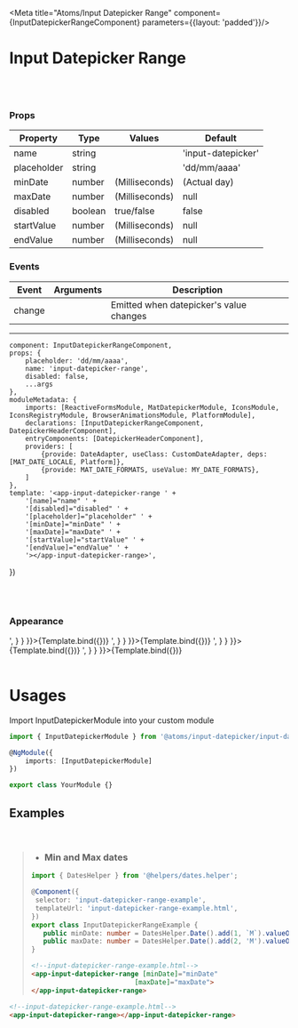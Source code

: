 
<Meta
    title="Atoms/Input Datepicker Range"
    component={InputDatepickerRangeComponent}
    parameters={{layout: 'padded'}}/>

# Input Datepicker Range
<br/>
<br/>

### Props
| Property | Type  | Values | Default  |
| ------ | --------- |------ | --------- |
| name    | string   |  | 'input-datepicker' |
| placeholder    | string   |  | 'dd/mm/aaaa' |
| minDate   | number |  (Milliseconds)  |  (Actual day) |
| maxDate    | number   |   (Milliseconds)   |  null  |
| disabled    | boolean   |  true/false   |  false  |
| startValue    | number   |  (Milliseconds)  |  null  |
| endValue    | number   | (Milliseconds) |  null  |

### Events
| Event | Arguments  | Description |
| ------ | --------- |------ |
| change    |     | Emitted when datepicker's value changes |

------

    component: InputDatepickerRangeComponent,
    props: {
        placeholder: 'dd/mm/aaaa',
        name: 'input-datepicker-range',
        disabled: false,
        ...args
    },
    moduleMetadata: {
        imports: [ReactiveFormsModule, MatDatepickerModule, IconsModule, IconsRegistryModule, BrowserAnimationsModule, PlatformModule],
        declarations: [InputDatepickerRangeComponent, DatepickerHeaderComponent],
        entryComponents: [DatepickerHeaderComponent],
        providers: [
            {provide: DateAdapter, useClass: CustomDateAdapter, deps: [MAT_DATE_LOCALE, Platform]},
            {provide: MAT_DATE_FORMATS, useValue: MY_DATE_FORMATS},
        ]
    },
    template: '<app-input-datepicker-range ' +
        '[name]="name" ' +
        '[disabled]="disabled" ' +
        '[placeholder]="placeholder" ' +
        '[minDate]="minDate" ' +
        '[maxDate]="maxDate" ' +
        '[startValue]="startValue" ' +
        '[endValue]="endValue" ' +
        '></app-input-datepicker-range>',
})

<br/>
<br/>

### Appearance

<Canvas>
    <Story name='Default'
           height={350}
           parameters={{
               docs: {
                   source: {
                       code: '<app-input-datepicker-range></app-input-datepicker-range>',
                   }
               }
           }}>{Template.bind({})}
    </Story>
    <Story name='Min Date'
           height={350}
           args={{
               minDate: DatesHelper.Date().add(1, 'M').valueOf(),
           }}
           parameters={{
               docs: {
                   source: {
                       code: '<app-input-datepicker-range minDate="DatesHelper.Date().add(2, `M`)"></app-input-datepicker-range>',
                   }
               }
           }}>{Template.bind({})}
    </Story>
    <Story name='Max Date'
           height={350}
           args={{
               maxDate: DatesHelper.Date().add(2, 'M').valueOf(),
               placeholder: 'dd-mm-aaaa'
           }}
           parameters={{
               docs: {
                   source: {
                       code: '<app-input-datepicker-range maxDate="DatesHelper.Date().add(1, `M`)"></app-input-datepicker-range>',
                   }
               }
           }}>{Template.bind({})}
    </Story>
    <Story name='Disabled'
           height={350}
           args={{
               disabled: true
           }} parameters={{
        docs: {
            source: {
                code: '<app-input-datepicker-range disabled="true"></app-input-datepicker-range>',
            }
        }
    }}>{Template.bind({})}
    </Story>
</Canvas>

<br/>
<br/>

# Usages

Import InputDatepickerModule into your custom module

```typescript
import { InputDatepickerModule } from '@atoms/input-datepicker/input-datepicker.module';

@NgModule({
    imports: [InputDatepickerModule]
})

export class YourModule {}
```

## Examples

<br/>

> - ### Min and Max dates
>```typescript
>import { DatesHelper } from '@helpers/dates.helper';
>
>@Component({
>  selector: 'input-datepicker-range-example',
>  templateUrl: 'input-datepicker-range-example.html',
>})
>export class InputDatepickerRangeExample {
>    public minDate: number = DatesHelper.Date().add(1, `M`).valueOf();
>    public maxDate: number = DatesHelper.Date().add(2, 'M').valueOf();
>}
>```
>
>  ```html
><!--input-datepicker-range-example.html-->
><app-input-datepicker-range [minDate]="minDate"
>                            [maxDate]="maxDate">
></app-input-datepicker-range>
>```

 ```html
<!--input-datepicker-range-example.html-->
<app-input-datepicker-range></app-input-datepicker-range>
  ```
